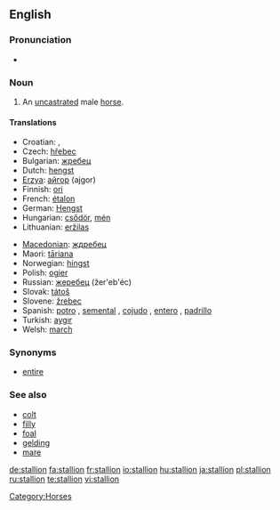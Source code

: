 ==English==

===Pronunciation===
* {{audio|en-us-stallion.ogg|Audio (US)}}

===Noun===
{{en-noun}}

# An [[uncastrated]] male [[horse]].

====Translations====
{{trans-top|uncastrated male horse}}
* Croatian: {{t|hr|ždrijebac|m}}, {{t|hr|pastuh|m}}
* Czech: [[hřebec]] {{m}}
* Bulgarian: [[жребец]] {{m}}
* Dutch: [[hengst]] {{m}}
* [[Erzya]]: [[айгор]] (ajgor)
* Finnish: [[ori]]
* French: [[étalon]] {{m}}
* German: [[Hengst]] {{m}}
* Hungarian: [[csődör]], [[mén]]
* Lithuanian: [[eržilas]] {{m}}
{{trans-mid}}
* [[Macedonian]]: [[ждребец]] {{m}}
* Maori: [[tāriana]]
* Norwegian: [[hingst]] {{m}}
* Polish: [[ogier]] {{m}}
* Russian: [[жеребец]] (žer'eb'éc) {{m}}
* Slovak: [[tátoš]] {{m}}
* Slovene: [[žrebec]] {{m}}
* Spanish: [[potro]] {{m}}, [[semental]] {{m}}, [[cojudo]] {{m}}, [[entero]] {{m}}, [[padrillo]] {{m}}
* Turkish: [[aygır]] {{m}}
* Welsh: [[march]] {{m}}
{{trans-bottom}}

===Synonyms===
* [[entire]]

===See also===
* [[colt]]
* [[filly]]
* [[foal]]
* [[gelding]]
* [[mare]]

[[Category:Horses]]

[[de:stallion]]
[[fa:stallion]]
[[fr:stallion]]
[[io:stallion]]
[[hu:stallion]]
[[ja:stallion]]
[[pl:stallion]]
[[ru:stallion]]
[[te:stallion]]
[[vi:stallion]]